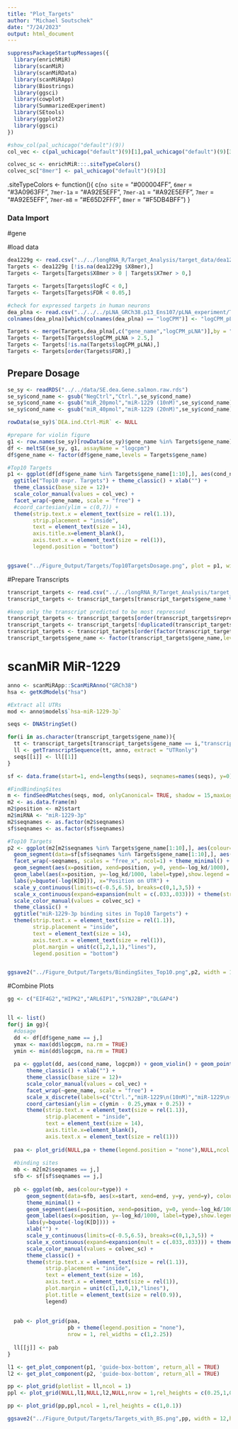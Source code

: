 ```yaml
---
title: "Plot_Targets"
author: "Michael Soutschek"
date: "7/24/2023"
output: html_document
---
```



```r
suppressPackageStartupMessages({
  library(enrichMiR)
  library(scanMiR)
  library(scanMiRData)
  library(scanMiRApp)
  library(Biostrings)
  library(ggsci)
  library(cowplot)
  library(SummarizedExperiment)
  library(SEtools)
  library(ggplot2)
  library(ggsci)
})

```

```r
#show_col(pal_uchicago("default")(9))
col_vec <- c(pal_uchicago("default")(9)[1],pal_uchicago("default")(9)[3],pal_uchicago("default")(9)[5],pal_uchicago("default")(9)[2])
```

```r
colvec_sc <- enrichMiR:::.siteTypeColors()
colvec_sc["8mer"] <- pal_uchicago("default")(9)[3]
```

.siteTypeColors <- function(){
  c(`no site` = "#000004FF",
    `6mer` = "#3A0963FF",
    `7mer-1a` = "#A92E5EFF",
    `7mer-a1` = "#A92E5EFF",
    `7mer` = "#A92E5EFF",
    `7mer-m8` = "#E65D2FFF",
    `8mer` = "#F5DB4BFF")
}


### Data Import
#gene

#load data
```r
dea1229g <- read.csv("../../longRNA_R/Target_Analysis/target_data/dea1229_targets_genebased_10nm.csv")
Targets <- dea1229g [!is.na(dea1229g $X8mer),]
Targets <- Targets[Targets$X8mer > 0 | Targets$X7mer > 0,]

Targets <- Targets[Targets$logFC < 0,]
Targets <- Targets[Targets$FDR < 0.05,]
```

```r
#check for expressed targets in human neurons
dea_plna <- read.csv("../../../pLNA_GRCh38.p13_Ens107/pLNA_experiment/Target_Analysis/miR1229/target_data/dea1229_targets_genebased.csv")
colnames(dea_plna)[which(colnames(dea_plna) == "logCPM")] <- "logCPM_pLNA"

Targets <- merge(Targets,dea_plna[,c("gene_name","logCPM_pLNA")],by = "gene_name",all.x = TRUE)
Targets <- Targets[Targets$logCPM_pLNA > 2.5,]
Targets <- Targets[!is.na(Targets$logCPM_pLNA),]
Targets <- Targets[order(Targets$FDR),]
```


##########
##########

## Prepare Dosage
```r
se_sy <- readRDS("../../data/SE.dea.Gene.salmon.raw.rds")
se_sy$cond_name <- gsub("NegCtrl","Ctrl.",se_sy$cond_name)
se_sy$cond_name <- gsub("miR_20pmol","miR-1229 (10nM)",se_sy$cond_name)
se_sy$cond_name <- gsub("miR_40pmol","miR-1229 (20nM)",se_sy$cond_name)

rowData(se_sy)$`DEA.ind.Ctrl-MiR` <- NULL
```

```r
#prepare for violin figure
g1 <- row.names(se_sy)[rowData(se_sy)$gene_name %in% Targets$gene_name]
df <- meltSE(se_sy, g1, assayName = "logcpm")
df$gene_name <- factor(df$gene_name,levels = Targets$gene_name)
```



```r
#Top10 Targets
p1 <- ggplot(df[df$gene_name %in% Targets$gene_name[1:10],], aes(cond_name, logcpm)) + geom_violin() + geom_point(aes(color = experiment)) +  
  ggtitle("Top10 expr. Targets") + theme_classic() + xlab("") +
  theme_classic(base_size = 12)+
  scale_color_manual(values = col_vec) +
  facet_wrap(~gene_name, scale = "free") +
  #coord_cartesian(ylim = c(0,7)) +
  theme(strip.text.x = element_text(size = rel(1.1)),
        strip.placement = "inside",
        text = element_text(size = 14), 
        axis.title.x=element_blank(),
        axis.text.x = element_text(size = rel(1)),
        legend.position = "bottom")


ggsave("../Figure_Output/Targets/Top10TargetsDosage.png", plot = p1, width = 20,height = 10, bg = "transparent")
```


##########
##########


#Prepare Transcripts
```r
transcript_targets <- read.csv("../../longRNA_R/Target_Analysis/target_data/dea1229_targets_transcriptbased_10nm.csv")
transcript_targets <- transcript_targets[transcript_targets$gene_name %in% Targets$gene_name,]
```

```r
#keep only the transcript predicted to be most repressed
transcript_targets <- transcript_targets[order(transcript_targets$repression),]
transcript_targets <- transcript_targets[!duplicated(transcript_targets$gene_name),]
transcript_targets <- transcript_targets[order(factor(transcript_targets$gene_name,levels = Targets$gene_name)),]
transcript_targets$gene_name <- factor(transcript_targets$gene_name,levels = Targets$gene_name)
```




# scanMiR MiR-1229
```r
anno <- scanMiRApp::ScanMiRAnno("GRCh38")
hsa <- getKdModels("hsa")
```

```r
#Extract all UTRs
mod <- anno$models$`hsa-miR-1229-3p`

seqs <- DNAStringSet()

for(i in as.character(transcript_targets$gene_name)){
  tt <- transcript_targets[transcript_targets$gene_name == i,"transcript"]
  ll <- getTranscriptSequence(tt, anno, extract = "UTRonly")
  seqs[[i]] <- ll[[1]]
}

sf <- data.frame(start=1, end=lengths(seqs), seqnames=names(seqs), y=0)
```

```r
#FindBindingSites
m <- findSeedMatches(seqs, mod, onlyCanonical= TRUE, shadow = 15,maxLogKd = c(-0.3,-0.3))
m2 <- as.data.frame(m)
m2$position <- m2$start
m2$miRNA <- "miR-1229-3p"
m2$seqnames <- as.factor(m2$seqnames)
sf$seqnames <- as.factor(sf$seqnames)
```



```r
#Top10 Targets
p2 <- ggplot(m2[m2$seqnames %in% Targets$gene_name[1:10],], aes(colour=type)) + 
  geom_segment(data=sf[sf$seqnames %in% Targets$gene_name[1:10],], aes(x=start, xend=end, y=y, yend=y), colour="black") + 
  facet_wrap(~seqnames, scales = "free_x", ncol=1) + theme_minimal() +
  geom_segment(aes(x=position, xend=position, y=0, yend=-log_kd/1000), size=2) +
  geom_label(aes(x=position, y=-log_kd/1000, label=type),show.legend = FALSE) +
  labs(y=bquote(-log(K[D])), x="Position on UTR") + 
  scale_y_continuous(limits=c(-0.5,6.5), breaks=c(0,1,3,5)) +
  scale_x_continuous(expand=expansion(mult = c(.033,.033))) + theme(strip.text=element_text(face="bold") ) +
  scale_color_manual(values = colvec_sc) +
  theme_classic() +
  ggtitle("miR-1229-3p binding sites in Top10 Targets") +
  theme(strip.text.x = element_text(size = rel(1.1)),
        strip.placement = "inside",
        text = element_text(size = 14), 
        axis.text.x = element_text(size = rel(1)),
        plot.margin = unit(c(1,2,1,1),"lines"),
        legend.position = "bottom")


ggsave2("../Figure_Output/Targets/BindingSites_Top10.png",p2, width = 12,height = 16, bg = "white")
```




##########
##########

#Combine Plots
```r
gg <- c("EIF4G2","HIPK2","ARL6IP1","SYNJ2BP","DLGAP4")


ll <- list()
for(j in gg){
  #dosage
  dd <- df[df$gene_name == j,]
  ymax <- max(dd$logcpm, na.rm = TRUE)
  ymin <- min(dd$logcpm, na.rm = TRUE)
  
  pa <- ggplot(dd, aes(cond_name, logcpm)) + geom_violin() + geom_point(aes(color = experiment)) +
      theme_classic() + xlab("") +
      theme_classic(base_size = 12)+
      scale_color_manual(values = col_vec) +
      facet_wrap(~gene_name, scale = "free") +
      scale_x_discrete(labels=c("Ctrl.","miR-1229\n(10nM)","miR-1229\n(20nM)")) +
      coord_cartesian(ylim = c(ymin - 0.25,ymax + 0.25)) +
      theme(strip.text.x = element_text(size = rel(1.1)),
            strip.placement = "inside",
            text = element_text(size = 14), 
            axis.title.x=element_blank(),
            axis.text.x = element_text(size = rel(1)))
  
  paa <- plot_grid(NULL,pa + theme(legend.position = "none"),NULL,ncol = 1,rel_heights = c(0.1,1,0.2))
  
  #binding sites
  mb <- m2[m2$seqnames == j,]
  sfb <- sf[sf$seqnames == j,]
  
  pb <- ggplot(mb, aes(colour=type)) + 
      geom_segment(data=sfb, aes(x=start, xend=end, y=y, yend=y), colour="black") + 
      theme_minimal() +
      geom_segment(aes(x=position, xend=position, y=0, yend=-log_kd/1000), size=2) +
      geom_label(aes(x=position, y=-log_kd/1000, label=type),show.legend = FALSE) +
      labs(y=bquote(-log(K[D]))) +
      xlab("") +
      scale_y_continuous(limits=c(-0.5,6.5), breaks=c(0,1,3,5)) +
      scale_x_continuous(expand=expansion(mult = c(.033,.033))) + theme(strip.text=element_text(face="bold") ) +
      scale_color_manual(values = colvec_sc) +
      theme_classic() +
      theme(strip.text.x = element_text(size = rel(1.1)),
            strip.placement = "inside",
            text = element_text(size = 16), 
            axis.text.x = element_text(size = rel(1)),
            plot.margin = unit(c(1,1,0,1),"lines"),
            plot.title = element_text(size = rel(0.9)),
            legend) 
  
  
  pab <- plot_grid(paa,
                   pb + theme(legend.position = "none"),
                   nrow = 1, rel_widths = c(1,2.25))
  
  ll[[j]] <- pab
}
```


```r
l1 <- get_plot_component(p1, 'guide-box-bottom', return_all = TRUE)
l2 <- get_plot_component(p2, 'guide-box-bottom', return_all = TRUE)

pp <- plot_grid(plotlist = ll,ncol = 1)
ppl <- plot_grid(NULL,l1,NULL,l2,NULL,nrow = 1,rel_heights = c(0.25,1,0.25,1,0.25))

pp <- plot_grid(pp,ppl,ncol = 1,rel_heights = c(1,0.1))

ggsave2("../Figure_Output/Targets/Targets_with_BS.png",pp, width = 12,height = 13, bg = "white")
```









